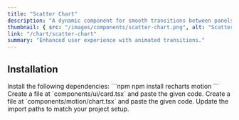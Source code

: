 ```yaml
---
title: "Scatter Chart"
description: "A dynamic component for smooth transitions between panels."
thumbnail: { src: "/images/components/scatter-chart.png", alt: "Scatter Chart example" }
link: "/chart/scatter-chart"
summary: "Enhanced user experience with animated transitions."
---
```


<ComponentPreview name="scatter-chart-demo" />

## Installation

<Steps>
<Step>
Install the following dependencies:
</Step>
```npm
npm install recharts motion
```

<Step>
Create a file at `components/ui/card.tsx` and paste the given code.  
</Step>

<CollapsibleSource name="card" />

<Step>
Create a file at `components/motion/chart.tsx` and paste the given code.  
</Step>

<CollapsibleSource name="chart" />

<Step>
Update the import paths to match your project setup.
</Step>

</Steps>
